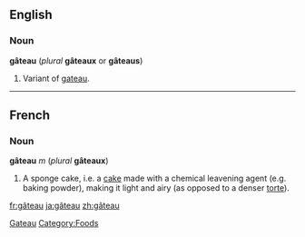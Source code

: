 ==English==
===Noun===
'''gâteau''' (''plural'' '''gâteaux''' or '''gâteaus''')

#Variant of [[gateau]].

----
==French==

<!--
The word is used in English (e.g. in cookbooks). Should it be listed as English, with an etymological entry making the source clear?

This has been done.  See "gateau" -- [[User:Paul G|Paul G]] 16:06, 15 Apr 2004 (UTC)
-->

===Noun===
'''gâteau''' ''m'' (''plural'' '''gâteaux''')

#A sponge cake, i.e. a [[cake]] made with a chemical leavening agent (e.g. baking powder), making it light and airy (as opposed to a denser [[torte]]).

[[Category:English words spelled with diacritics or ligatures|Gateau]]
[[Category:Foods]]

[[fr:gâteau]]
[[ja:gâteau]]
[[zh:gâteau]]